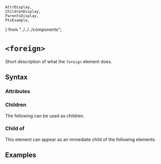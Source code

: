     AttrDisplay,
    ChildrenDisplay,
    ParentsDisplay,
    PtxExample,
} from "../../../components";

# `<foreign>`

Short description of what the `foreign` element does.

## Syntax

### Attributes

<AttrDisplay name="foreign" />

### Children

The following can be used as children.

<ChildrenDisplay name="foreign" />

### Child of

This element can appear as an immediate child of the following elements.

<ParentsDisplay name="foreign" />

## Examples

    